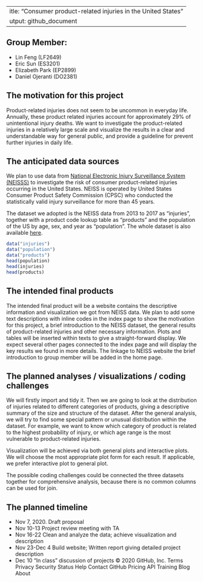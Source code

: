  ---
title: "Consumer product-related injuries in the United States"
output: github_document
---

## Group Member:

* Lin Feng (LF2649)
* Eric Sun (ES3201)
* Elizabeth Park (EP2899)
* Daniel Ojeranti (DO2381)

## The motivation for this project

Product-related injuries does not seem to be uncommon in everyday life. Annually, these product related injuries account for approximately 29% of unintentional injury deaths. We want to investigate the product-related injuries in a relatively large scale and visualize the results in a clear and understandable way for general public, and provide a guideline for prevent further injuries in daily life. 

## The anticipated data sources

We plan to use data from [National Electronic Injury Surveillance System (NEISSS)](https://www.cpsc.gov/Research--Statistics/NEISS-Injury-Data/) to investigate the risk of consumer product-related injuries occurring in the United States. NEISS is operated by United States Consumer Product Safety Commission (CPSC) who conducted the statistically valid injury surveillance for more than 45 years. 

The dataset we adopted is the NEISS data from 2013 to 2017 as "injuries", together with a product code lookup table as "products" and the population of the US by age, sex, and year as "population". The whole dataset is also available [here](https://github.com/hadley/neiss). 
 


```r
data("injuries")
data("population")
data("products")
head(population)
head(injuries)
head(products)
```

## The intended final products

The intended final product will be a website contains the descriptive information and visualization we got from NEISS data. We plan to add some text descriptions with inline codes in the index page to show the motivation for this project, a brief introduction to the NEISS dataset, the general results of product-related injuries and other necessary information. Plots and tables will be inserted within texts to give a straight-forward display. We expect several other pages connected to the index page and will display the key results we found in more details. The linkage to NEISS website the brief introduction to group member will be added in the home page.  


## The planned analyses / visualizations / coding challenges

We will firstly import and tidy it. Then we are going to look at the distribution of injuries related to different categories of products, giving a descriptive summary of the size and structure of the dataset. After the general analysis, we will try to find some special pattern or unusual distribution within the dataset. For example, we want to know which category of product is related to the highest probability of injury, or which age range is the most vulnerable to product-related injuries.  

Visualization will be achieved via both general plots and interactive plots. We will choose the most appropriate plot form for each result. If applicable, we prefer interactive plot to general plot. 

The possible coding challenges could be connected the three datasets together for comprehensive analysis, because there is no common columns can be used for join. 


## The planned timeline

* Nov 7, 2020. 	Draft proposal
* Nov 10-13	Project review meeting with TA
* Nov 16-22	Clean and analyze the data; achieve visualization and description
* Nov 23-Dec 4	Build website; Written report giving detailed project description
* Dec 10	“In class” discussion of projects
© 2020 GitHub, Inc.
Terms
Privacy
Security
Status
Help
Contact GitHub
Pricing
API
Training
Blog
About
